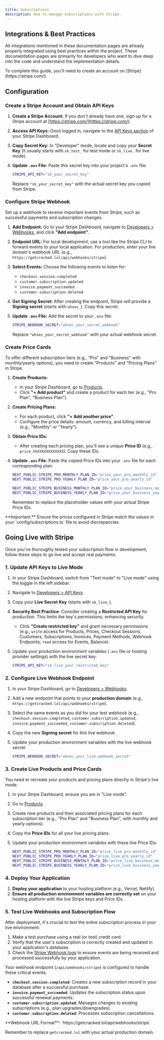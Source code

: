 ```yaml
---
title: Subscriptions
description: How to manage subscriptions with Stripe.
---
```


## Integrations &amp; Best Practices

All integrations mentioned in these documentation pages are already properly integrated using best practices within the project. These documentation pages are primarily for developers who want to dive deep into the code and understand the implementation details.

<Callout type="warning" twClass="mt-0">
  To complete this guide, you'll need to create an account on
  [Stripe](https://stripe.com/).
</Callout>

## Configuration

<Steps>

### Create a Stripe Account and Obtain API Keys

1.  **Create a Stripe Account:** If you don't already have one, sign up for a Stripe account at [https://stripe.com/](https://stripe.com/).
2.  **Access API Keys:** Once logged in, navigate to the [API Keys section](https://dashboard.stripe.com/apikeys) of your Stripe Dashboard.
3.  **Copy Secret Key:** In "Developer" mode, locate and copy your **Secret Key** (it usually starts with `sk_test_` for test mode or `sk_live_` for live mode).
4.  **Update `.env` File:** Paste this secret key into your project's `.env` file:

    ```bash
    STRIPE_API_KEY="sk_your_secret_key"
    ```
    Replace `"sk_your_secret_key"` with the actual secret key you copied from Stripe.

### Configure Stripe Webhook

Set up a webhook to receive important events from Stripe, such as successful payments and subscription changes.

1.  **Add Endpoint:** Go to your Stripe Dashboard, navigate to [Developers > Webhooks](https://dashboard.stripe.com/webhooks), and click **"Add endpoint"**.
2.  **Endpoint URL:** For local development, use a tool like the Stripe CLI to forward events to your local application. For production, enter your live domain's webhook URL (e.g., `https://getcracked.lol/api/webhooks/stripe`).
3.  **Select Events:** Choose the following events to listen for:
    *   `checkout.session.completed`
    *   `customer.subscription.updated`
    *   `invoice.payment_succeeded`
    *   `customer.subscription.deleted`
4.  **Get Signing Secret:** After creating the endpoint, Stripe will provide a **Signing secret** (starts with `whsec_`). Copy this secret.
5.  **Update `.env` File:** Add the secret to your `.env` file:

    ```bash
    STRIPE_WEBHOOK_SECRET="whsec_your_secret_webhook"
    ```
    Replace `"whsec_your_secret_webhook"` with your actual webhook secret.

### Create Price Cards

To offer different subscription tiers (e.g., "Pro" and "Business" with monthly/yearly options), you need to create "Products" and "Pricing Plans" in Stripe.

1.  **Create Products:**
    *   In your Stripe Dashboard, go to [Products](https://dashboard.stripe.com/products).
    *   Click **"+ Add product"** and create a product for each tier (e.g., "Pro Plan", "Business Plan").
2.  **Create Pricing Plans:**
    *   For each product, click **"+ Add another price"**.
    *   Configure the price details: amount, currency, and billing interval (e.g., "Monthly" or "Yearly").
3.  **Obtain Price IDs:**
    *   After creating each pricing plan, you'll see a unique **Price ID** (e.g., `price_XXXXXXXXXXXXXX`). Copy these IDs.
4.  **Update `.env` File:** Paste the copied Price IDs into your `.env` file for each corresponding plan:

    ```bash
    NEXT_PUBLIC_STRIPE_PRO_MONTHLY_PLAN_ID="price_your_pro_monthly_id"
    NEXT_PUBLIC_STRIPE_PRO_YEARLY_PLAN_ID="price_your_pro_yearly_id"

    NEXT_PUBLIC_STRIPE_BUSINESS_MONTHLY_PLAN_ID="price_your_business_monthly_id"
    NEXT_PUBLIC_STRIPE_BUSINESS_YEARLY_PLAN_ID="price_your_business_yearly_id"
    ```
    Remember to replace the placeholder values with your actual Stripe Price IDs.

<Callout type="warning">
  **Important:** Ensure the prices configured in Stripe match the values in your `config/subscriptions.ts` file to avoid discrepancies.
</Callout>

## Going Live with Stripe

Once you've thoroughly tested your subscription flow in development, follow these steps to go live and accept real payments:

### 1. Update API Keys to Live Mode

1.  In your Stripe Dashboard, switch from "Test mode" to "Live mode" using the toggle in the left sidebar.
2.  Navigate to [Developers > API Keys](https://dashboard.stripe.com/apikeys).
3.  Copy your **Live Secret Key** (starts with `sk_live_`).
4.  **Security Best Practice**: Consider creating a **Restricted API Key** for production. This limits the key's permissions, enhancing security.
    *   Click **"Create restricted key"** and grant necessary permissions (e.g., `write` access for Products, Prices, Checkout Sessions, Customers, Subscriptions, Invoices, Payment Methods, Webhook Endpoints; `read` access for Events, Balance).
5.  Update your production environment variables (`.env` file or hosting provider settings) with the live secret key:

    ```bash
    STRIPE_API_KEY="sk_live_your_restricted_key"
    ```

### 2. Configure Live Webhook Endpoint

1.  In your Stripe Dashboard, go to [Developers > Webhooks](https://dashboard.stripe.com/webhooks).
2.  Add a new endpoint that points to your **production domain** (e.g., `https://getcracked.lol/api/webhooks/stripe`).
3.  Select the same events as you did for your test webhook (e.g., `checkout.session.completed`, `customer.subscription.updated`, `invoice.payment_succeeded`, `customer.subscription.deleted`).
4.  Copy the new **Signing secret** for this live webhook.
5.  Update your production environment variables with the live webhook secret:

    ```bash
    STRIPE_WEBHOOK_SECRET="whsec_your_live_webhook_secret"
    ```

### 3. Create Live Products and Price Cards

You need to recreate your products and pricing plans directly in Stripe's live mode.

1.  In your Stripe Dashboard, ensure you are in "Live mode".
2.  Go to [Products](https://dashboard.stripe.com/products).
3.  Create new products and their associated pricing plans for each subscription tier (e.g., "Pro Plan" and "Business Plan", with monthly and yearly options).
4.  Copy the **Price IDs** for all your live pricing plans.
5.  Update your production environment variables with these live Price IDs:

    ```bash
    NEXT_PUBLIC_STRIPE_PRO_MONTHLY_PLAN_ID="price_live_pro_monthly_id"
    NEXT_PUBLIC_STRIPE_PRO_YEARLY_PLAN_ID="price_live_pro_yearly_id"
    NEXT_PUBLIC_STRIPE_BUSINESS_MONTHLY_PLAN_ID="price_live_business_monthly_id"
    NEXT_PUBLIC_STRIPE_BUSINESS_YEARLY_PLAN_ID="price_live_business_yearly_id"
    ```

### 4. Deploy Your Application

1.  **Deploy your application** to your hosting platform (e.g., Vercel, Netlify).
2.  **Ensure all production environment variables are correctly set** on your hosting platform with the live Stripe keys and Price IDs.

### 5. Test Live Webhooks and Subscription Flow

After deployment, it's crucial to test the entire subscription process in your live environment:

1.  Make a test purchase using a real (or test) credit card.
2.  Verify that the user's subscription is correctly created and updated in your application's database.
3.  Check the [Stripe Webhook logs](https://dashboard.stripe.com/webhooks/recent) to ensure events are being received and processed successfully by your application.

Your webhook endpoint (`/api/webhooks/stripe`) is configured to handle these critical events:

*   **`checkout.session.completed`**: Creates a new subscription record in your database after a successful purchase.
*   **`invoice.payment_succeeded`**: Updates the subscription status upon successful renewal payments.
*   **`customer.subscription.updated`**: Manages changes to existing subscriptions (e.g., plan upgrades/downgrades).
*   **`customer.subscription.deleted`**: Processes subscription cancellations.

<Callout type="info">
  **Webhook URL Format**: `https://getcracked.lol/api/webhooks/stripe`

  Remember to replace `getcracked.lol` with your actual production domain.
</Callout>

</Steps>
